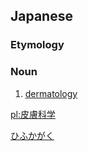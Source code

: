 ==Japanese==
{{ja-kanjitab|ひ|ふ|か|がく|yomi=o}}

===Etymology===
{{compound|皮膚|科学|t1=skin|t2=science|lang=ja|sort=ひふがく}}

===Noun===
{{ja-noun|ひふかがく}}

# [[dermatology]]

[[Category:ja:Dermatology|ひふかがく]]

[[pl:皮膚科学]]